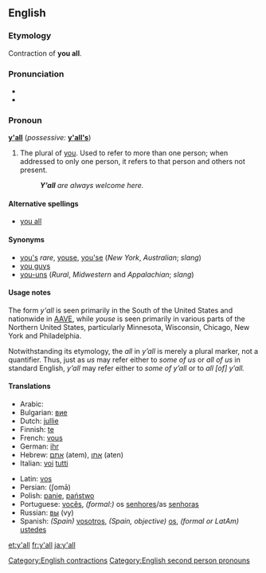 ==English==

===Etymology===
Contraction of '''you all'''.

===Pronunciation===
* {{IPA|/jɑːl/}}
*{{homophones|yawl}}

===Pronoun===
{{wikipedia}}
'''[[y]][[']][[all]]''' (''possessive:'' '''[[y'all's]]''')

# {{mainly|southern US|colloquial}} The plural of [[you]]. Used to refer to more than one person; when addressed to only one person, it refers to that person and others not present.
#: '''''Y’all''' are always welcome here.''

====Alternative spellings====
* [[you all]]

====Synonyms====
* [[you's]] ''rare'', [[youse]], [[you'se]] (''New York'', ''Australian''; ''slang'')
* [[you guys]]
* [[you-uns]] (''Rural'', ''Midwestern'' and ''Appalachian''; ''slang'')

====Usage notes====
The form ''y'all'' is seen primarily in the South of the United States and nationwide in [[AAVE]], while ''youse'' is seen primarily in various parts of the Northern United States, particularly Minnesota, Wisconsin, Chicago, New York and Philadelphia.

Notwithstanding its etymology, the ''all'' in ''y’all'' is merely a plural marker, not a quantifier. Thus, just as ''us'' may refer either to ''some of us'' or ''all of us'' in standard English, ''y’all'' may refer either to ''some of y’all'' or to ''all [of] y’all.''

====Translations====
{{trans-top|plural of you}}
* Arabic: {{Arab|[[أنتم]]}} {{unicode|ʔantum}} {{m}}
* Bulgarian: [[вие]]
* Dutch: [[jullie]]
* Finnish: [[te]]
* French: [[vous]]
* German: [[ihr]]
* Hebrew: [[אתם]] (atem), [[אתן]] (aten)
* Italian: [[voi]] [[tutti]]
{{trans-mid}}
* Latin: [[vos#Latin|vos]]
* Persian: {{fa-Arab|[[شما|شُما]]}} (ʃomā)
* Polish: [[panie]], [[państwo]]
* Portuguese: [[vocês]], ''(formal:)'' os [[senhores]]/as [[senhoras]]
* Russian: [[вы]] (vy)
* Spanish: ''(Spain)'' [[vosotros]], ''(Spain, objective)'' [[os]], ''(formal or LatAm)'' [[ustedes]]
{{trans-bottom}}

[[Category:English contractions]]
[[Category:English second person pronouns]]

[[et:y'all]]
[[fr:y'all]]
[[ja:y'all]]
